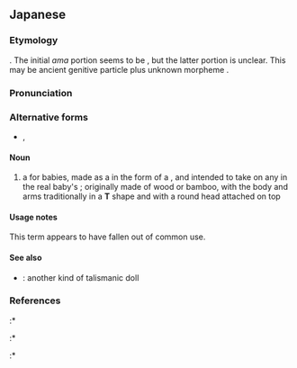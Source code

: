 ==Japanese==
{{wikipedia|Hoko (doll)#Amagatsu}}
{{ja-kanjitab|sort=あまがつ|yomi=irr|あま|}}

===Etymology===
{{unk.|lang=ja|sort=あまがつ}}.  The initial ''ama'' portion seems to be {{m|ja|天|tr=ama||heaven, heavens}}, but the latter portion is unclear.  This may be ancient genitive particle {{m|ja|が|tr=ga}} plus unknown morpheme {{m|ja|つ|tr=tsu}}.

===Pronunciation===
{{ja-pron|yomi=irr|あまがつ}}

===Alternative forms===
* {{ja-l|天倪}}, {{ja-l|尼児}}

====Noun====
{{ja-noun|あまがつ}}

# a {{l|en|protective}} {{l|en|charm}} for babies, made as a {{l|en|doll}} in the form of a {{l|en|baby}}, and intended to take on any {{l|en|misfortune}} in the real baby's {{l|en|stead}}; originally made of wood or bamboo, with the body and arms traditionally in a '''T''' shape and with a round head attached on top

====Usage notes====
This term appears to have fallen out of common use.

====See also====
* {{ja-r|這%子|ほう%こ}}: another kind of talismanic doll

===References===
<references/>
:* {{R:Kokugo Dai Jiten}}
:* {{R:Daijirin}}
:* {{R:Daijisen}}